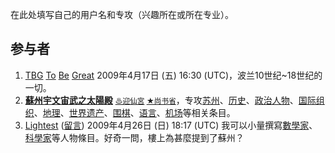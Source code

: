 <noinclude>在此处填写自己的用户名和专攻（兴趣所在或所在专业）。
==参与者==</noinclude>
#[[User:藏骨集团|T]][[User_talk:藏骨集团|B]][[Special:用户贡献/藏骨集团|G]] [[User:藏骨集团|To]] [[User_talk:藏骨集团|Be]] [[Special:用户贡献/藏骨集团|Great]] 2009年4月17日 (五) 16:30 (UTC)，波兰10世纪~18世纪的一切。
#[[User:蘇州宇文宙武|<span style="font-family:Monotype Corsiva:color:#7777ff;">'''蘇州宇文宙武之太陽殿'''</span>]] <small>[[User_talk:蘇州宇文宙武|♨迎仙宮]] [[User:蘇州宇文宙武/貢獻|★尚书省]]</small>，专攻[[苏州|苏州]]、[[历史|历史]]、[[政治人物|政治人物]]、[[国际组织|国际组织]]、[[地理|地理]]、[[世界遗产|世界遗产]]、[[围棋|围棋]]、[[语言|语言]]、[[机场|机场]]等相关条目。
#[[User:Lightest|Lightest]] ([[User_talk:Lightest|留言]]) 2009年4月26日 (日) 18:17 (UTC) 我可以小量撰寫[[數學家|數學家]]、[[科學家|科學家]]等人物條目。好奇一問，樓上為甚麼提到了蘇州？